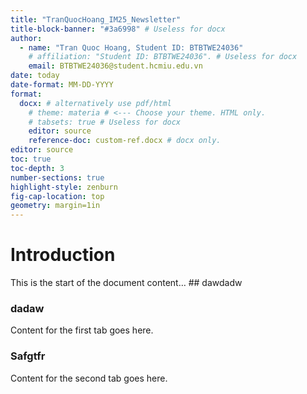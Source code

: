 ```yaml
---
title: "TranQuocHoang_IM25_Newsletter"
title-block-banner: "#3a6998" # Useless for docx
author:
  - name: "Tran Quoc Hoang, Student ID: BTBTWE24036" 
    # affiliation: "Student ID: BTBTWE24036". # Useless for docx
    email: BTBTWE24036@student.hcmiu.edu.vn
date: today
date-format: MM-DD-YYYY
format:
  docx: # alternatively use pdf/html
    # theme: materia # <--- Choose your theme. HTML only.
    # tabsets: true # Useless for docx
    editor: source
    reference-doc: custom-ref.docx # docx only.
editor: source
toc: true
toc-depth: 3
number-sections: true
highlight-style: zenburn
fig-cap-location: top
geometry: margin=1in
---
```


# Introduction

This is the start of the document content... \## dawdadw

### dadaw

Content for the first tab goes here.

### Safgtfr

Content for the second tab goes here.
